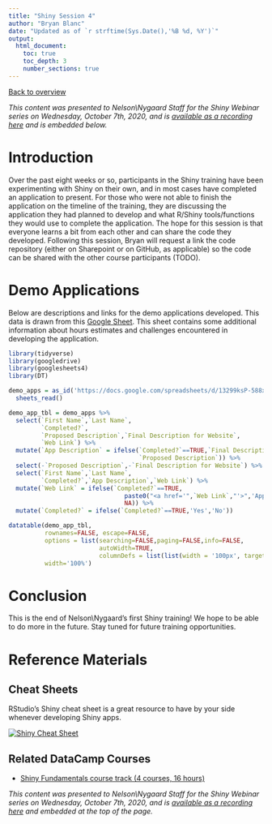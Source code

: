 ```yaml
---
title: "Shiny Session 4"
author: "Bryan Blanc"
date: "Updated as of `r strftime(Sys.Date(),'%B %d, %Y')`"
output: 
  html_document:
    toc: true
    toc_depth: 3
    number_sections: true
---
```


[Back to overview](../index.html)

*This content was presented to Nelson\\Nygaard Staff for the Shiny Webinar series on Wednesday, October 7th, 2020, and is [available as a recording here](TODO) and is embedded below.*

<!-- <p align="center"><iframe width="640" height="360" src="https://web.microsoftstream.com/embed/video/ba8007be-64a2-48a6-afe6-3da50cea5809?autoplay=false&amp;showinfo=true" allowfullscreen style="border:none;"></iframe></p> -->

# Introduction

Over the past eight weeks or so, participants in the Shiny training have been experimenting with Shiny on their own, and in most cases have completed an application to present. For those who were not able to finish the application on the timeline of the training, they are discussing the application they had planned to develop and what R/Shiny tools/functions they would use to complete the application. The hope for this session  is that everyone learns a bit from each other and can share the code they developed. Following this session, Bryan will request a link the code repository (either on Sharepoint or on GitHub, as applicable) so the code can be shared with the other course participants (TODO). 

# Demo Applications

Below are descriptions and links for the demo applications developed. This data is drawn from this [Google Sheet](https://docs.google.com/spreadsheets/d/13299ksP-588xCqw-Bu0RO7IDk9gFEfoKvcbAgZNlTcg/edit?usp=sharing). This sheet contains some additional information about hours estimates and challenges encountered in developing the application. 

```r
library(tidyverse)
library(googledrive)
library(googlesheets4)
library(DT)

demo_apps = as_id('https://docs.google.com/spreadsheets/d/13299ksP-588xCqw-Bu0RO7IDk9gFEfoKvcbAgZNlTcg/edit#gid=0') %>%
  sheets_read() 

demo_app_tbl = demo_apps %>%
  select(`First Name`,`Last Name`,
         `Completed?`,
         `Proposed Description`,`Final Description for Website`,
         `Web Link`) %>%
  mutate(`App Description` = ifelse(`Completed?`==TRUE,`Final Description for Website`,
                                    `Proposed Description`)) %>%
  select(-`Proposed Description`,-`Final Description for Website`) %>%
  select(`First Name`,`Last Name`,
         `Completed?`,`App Description`,`Web Link`) %>%
  mutate(`Web Link` = ifelse(`Completed?`==TRUE,
                                paste0("<a href='",`Web Link`,"'>",'App Link',"</a>"),
                                NA)) %>%
  mutate(`Completed?` = ifelse(`Completed?`==TRUE,'Yes','No'))

datatable(demo_app_tbl,
          rownames=FALSE, escape=FALSE,
          options = list(searching=FALSE,paging=FALSE,info=FALSE,
                         autoWidth=TRUE,
                         columnDefs = list(list(width = '100px', targets = c(4)))),
          width='100%')

```

# Conclusion

This is the end of Nelson\\Nygaard's first Shiny training! We hope to be able to do more in the future. Stay tuned for future training opportunities. 

# Reference Materials

## Cheat Sheets

RStudio's Shiny cheat sheet is a great resource to have by your side whenever developing Shiny apps. 

[![Shiny Cheat Sheet](graphics/shiny.png)](https://github.com/rstudio/cheatsheets/raw/master/shiny.pdf)


## Related DataCamp Courses

- [Shiny Fundamentals course track (4 courses, 16 hours)](https://www.datacamp.com/tracks/shiny-fundamentals-with-r)

*This content was presented to Nelson\\Nygaard Staff for the Shiny Webinar series on Wednesday, October 7th, 2020, and is [available as a recording here](TODO) and embedded at the top of the page.*